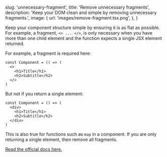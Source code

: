
  slug: 'unnecessary-fragment',
  title: 'Remove unnecessary fragments',
  description: 'Keep your DOM clean and simple by removing unnecessary fragments.',
  image: {
    url: 'images/remove-fragment.tsx.png',
  },
}


Keep your component structure simple by ensuring it is as flat as possible. For
example, a fragment, `<> ... </>`, is only necessary when you have more than one
child element and the function expects a single JSX element returned.

For example, a fragment is required here:

```tsx
const Component = () => (
  <>
    <h1>Title</h1>
    <h2>Subtitle</h2>
  </>
)
```

But not if you return a single element:

```tsx
const Component = () => (
  <div>
    <h1>Title</h1>
    <h2>Subtitle</h2>
  </div>
)
```

This is also true for functions such as `map` in a component. If you are only
returning a single element, then remove all fragments.

[Read the official docs here.](https://reactjs.org/docs/fragments.html)
